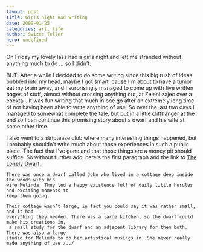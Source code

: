 ```yaml
---
layout: post
title: Girls night and writing
date: 2009-01-25
categories: art, life
author: Swizec Teller
hero: undefined
---
```


On Friday my lovely lass had a girls night and left me stranded without anything much to do ... so I didn't.

BUT! After a while I decided to do some writing since this big rush of ideas bubbled into my head, maybe I got smart 'cause I'm about to have a tumor eat my brain away, and I surprisingly managed to come up with five written pages of stuff, almost without crossing anything out, at Zeleni zajec over a cocktail. It was fun writing that much in one go after an extremely long time of not having been able to write anything of use. So over the last two days I managed to somewhat complete the tale, but put in a little cliffhanger at the end so I can continue this promising story about a dwarf and his wife at some other time.

I also went to a striptease club where many interesting things happened, but I probably shouldn't write much about those experiences in such a public place. The fact that I've gone and that those things are a money pit should suffice. So without further ado, here's the first paragraph and the link to [The Lonely Dwarf](http://3pike.org/tales/The_lonely_dwarf.rtf):

    There was once a dwarf called John who lived in a cottage deep inside the woods with his 
    wife Melinda. They led a happy existence full of daily little hurdles and exciting moments to
    keep them going.

    Their cottage wasn’t large, in fact you could say it was rather small, and it had 
    everything they needed. There was a large kitchen, so the dwarf could make his creations in,
     a small study for the dwarf and an adjacent library for them both. There was also a large 
    studio for Melinda to do her artistical musings in. She never really made anything of use /../
